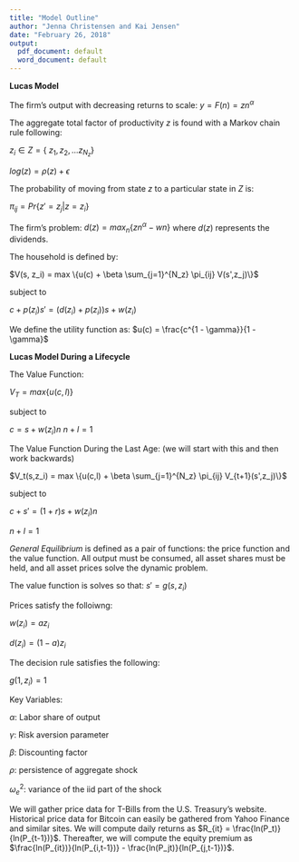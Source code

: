 ```yaml
---
title: "Model Outline"
author: "Jenna Christensen and Kai Jensen"
date: "February 26, 2018"
output:
  pdf_document: default
  word_document: default
---
```


**Lucas Model**

\bigskip

The firm's output with decreasing returns to scale: $y = F(n) = zn^\alpha$

The aggregate total factor of productivity $z$ is found with a Markov chain rule following: 

$z_i \in Z = \{\ z_1, z_2, ... z_{N_z} \}$ 

$log(z) = \rho(z) + \epsilon$

\smallskip

The probability of moving from state $z$ to a particular state in $Z$ is: 

$\pi_{ij} = Pr\{z' = z_j | z = z_i\}$

\smallskip

The firm's problem: $d(z) = max_n \{zn^\alpha - wn\}$ where $d(z)$ represents the dividends. 

\smallskip

The household is defined by:

\bigskip

$V(s, z_i) = max \{u(c) + \beta \sum_{j=1}^{N_z} \pi_{ij} V(s',z_j)\}$

subject to

$c + p(z_i)s' = (d(z_i) + p(z_i))s + w(z_i)$

\smallskip

We define the utility function as: $u(c) = \frac{c^{1 - \gamma}}{1 - \gamma}$

\pagebreak

**Lucas Model During a Lifecycle**

\bigskip

The Value Function: 

$V_T = max \{u(c,l)\}$ 

subject to 

$c = s + w(z_i)n$
$n + l = 1$ 

The Value Function During the Last Age: (we will start with this and then work backwards)

$V_t(s,z_i) = max \{u(c,l) + \beta \sum_{j=1}^{N_z} \pi_{ij} V_{t+1}(s',z_j)\}$

subject to

$c + s' = (1+r)s + w(z_i)n$ 

$n+l = 1$

\pagebreak

*General Equilibrium* is defined as a pair of functions: the price function and the value function. 
All output must be consumed, all asset shares must be held, and all asset prices solve the dynamic problem. 
\bigskip 

The value function is solves so that: $s' = g(s,z_i)$

\smallskip

Prices satisfy the folloiwng: 

$w(z_i) = az_i$

$d(z_i) = (1 - a)z_i$

\smallskip

The decision rule satisfies the following: 

$g(1, z_i) = 1$

\bigskip

Key Variables: 
\smallskip 

$\alpha$: Labor share of output 
\smallskip

$\gamma$: Risk aversion parameter
\smallskip

$\beta$: Discounting factor
\smallskip

$\rho$: persistence of aggregate shock
\smallskip

$\omega^2_e$: variance of the iid part of the shock 
\smallskip


We will gather price data for T-Bills from the U.S. Treasury's website. Historical price data for Bitcoin can easily be gathered from Yahoo Finance and similar sites. We will compute daily returns as $R_{it} = \frac{ln(P_t)}{ln(P_{t-1})}$. Thereafter, we will compute the equity premium as $\frac{ln(P_{it})}{ln(P_{i,t-1})} - \frac{ln(P_jt)}{ln(P_{j,t-1})}$. 

